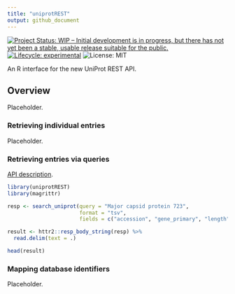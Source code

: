 ```yaml
---
title: "uniprotREST"
output: github_document
---
```


<!-- badges: start -->
[![Project Status: WIP – Initial development is in progress, but there has not yet been a stable, usable release suitable for the public.](https://www.repostatus.org/badges/latest/wip.svg)](https://www.repostatus.org/#wip)
[![Lifecycle: experimental](https://img.shields.io/badge/lifecycle-experimental-orange.svg)](https://lifecycle.r-lib.org/articles/stages.html#experimental)
![License: MIT](https://img.shields.io/github/license/csdaw/uniprotREST)
<!-- badges: end -->


An R interface for the new UniProt REST API.

## Overview

Placeholder.

### Retrieving individual entries

Placeholder.

### Retrieving entries via queries

[API description](https://beta.uniprot.org/help/api_queries).

```r
library(uniprotREST)
library(magrittr)

resp <- search_uniprot(query = "Major capsid protein 723",
                       format = "tsv", 
                       fields = c("accession", "gene_primary", "length"))

result <- httr2::resp_body_string(resp) %>% 
  read.delim(text = .)

head(result)
```

### Mapping database identifiers

Placeholder.
